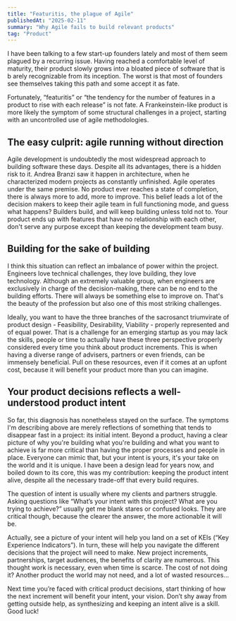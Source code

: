 ```yaml
---
title: "Featuritis, the plague of Agile"
publishedAt: "2025-02-11"
summary: "Why Agile fails to build relevant products"
tag: "Product"
---
```



I have been talking to a few start-up founders lately and most of them seem plagued by a recurring issue. Having reached a comfortable level of maturity, their product slowly grows into a bloated piece of software that is b
arely recognizable from its inception. The worst is that most of founders see themselves taking this path and 
some accept it as fate.

Fortunately, “featuritis” or “the tendency for the number of features in a product to rise with each release” is 
not fate. A Frankeinstein-like product is more likely the symptom of some structural challenges in a project, 
starting with an uncontrolled use of agile methodologies.

## The easy culprit: agile running without direction

Agile development is undoubtedly the most widespread approach to building software these days. 
Despite all its advantages, there is a hidden risk to it. Andrea Branzi saw it happen in architecture, when he 
characterized modern projects as constantly unfinished. Agile operates under the same premise. No product ever 
reaches a state of completion, there is always more to add, more to improve. This belief leads a lot of the 
decision makers to keep their agile team in full functioning mode, and guess what happens? Builders build, and 
will keep building unless told not to. Your product ends up with features that have no relationship with each other, 
don't serve any purpose except than keeping the development team busy.

## Building for the sake of building

I think this situation can reflect an imbalance of power within the project. Engineers love technical challenges, 
they love building, they love technology. Although an extremely valuable group, when engineers are exclusively in 
charge of the decision-making, there can be no end to the building efforts. There will always be something else to improve on. That's the beauty of the profession but also one of this most striking challenges.

Ideally, you want to have the three branches of the sacrosanct triumvirate of product design - Feasibility, Desirability, Viability - 
properly represented and of equal power. That is a challenge for an emerging startup as you may lack the skills, 
people or time to actually have these three perspective properly considered every time you think about product 
increments. This is when having a diverse range of advisers, partners or even friends, can be immensely beneficial. Pull on these resources, even if it comes at an upfont cost, because it will benefit your product more than you can imagine.

## Your product decisions reflects a well-understood product intent

So far, this diagnosis has nonetheless stayed on the surface. The symptoms I'm describing above are merely 
reflections of something that tends to disappear fast in a project: its initial intent. Beyond a product, 
having a clear picture of why you're building what you're building and what you want to achieve is far more 
critical than having the proper processes and people in place. Everyone can mimic that, but your intent is yours, 
it's your take on the world and it is unique. I have been a design lead for years now, and boiled down to its core,
this was my contribution: keeping the product intent alive, despite all the necessary trade-off that every build requires.

The question of intent is usually where my clients and partners struggle. Asking questions like “What’s your intent with this project? 
What are you trying to achieve?” usually get me blank stares or confused looks. 
They are critical though, because the clearer the answer, the more actionable it will be.

Actually, see a picture of your intent will help you land on a set of KEIs (“Key Experience Indicators”). 
In turn, these will help you navigate the different decisions that the project will need to make. 
New project increments, partnerships, target audiences, the benefits of clarity are numerous. 
This thought work is necessary, even when time is scarce. The cost of not doing it? Another product the world may 
not need, and a lot of wasted resources…

Next time you’re faced with critical product decisions, start thinking of how the next increment will benefit 
your intent, your vision. Don’t shy away from getting outside help, as synthesizing and keeping an intent alive is a skill. Good luck!